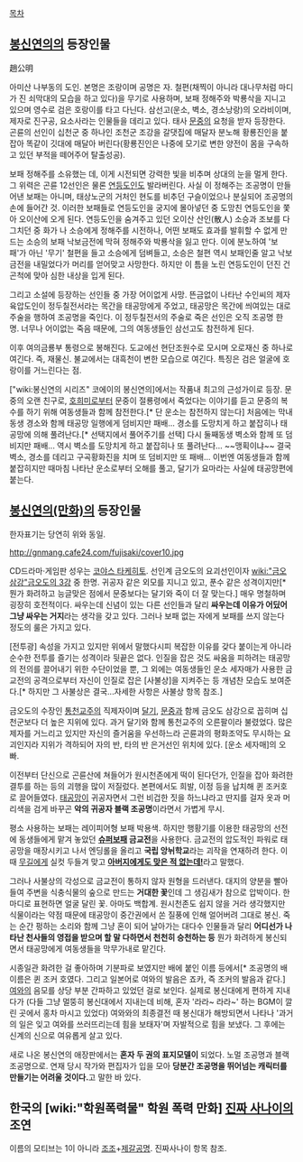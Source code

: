 [[목차]]
== [[봉신연의]]의 등장인물 == 
趙公明

아미산 나부동의 도인. 본명은 조랑이며 공명은 자. 철편(채찍이 아니라 대나무처럼 마디가 진 쇠막대의 모습을 하고 있다)을 무기로 사용하며, 보패 정해주와 박룡삭을 지니고 있으며 영수로 검은 호랑이를 타고 다닌다. 삼선고(운소, 벽소, 경소낭랑)의 오라비이며, 제자로 진구공, 요소사라는 인물들을 데리고 있다. 태사 [[문중]]의 요청을 받자 등장한다. 곤륜의 선인이 십천군 중 하나인 조천군 조강을 갈댓집에 매달자 분노해 황룡진인을 붙잡아 똑같이 깃대에 매달아 버린다(황룡진인은 나중에 모기로 변한 양전이 몸을 구속하고 있던 부적을 떼어주어 탈출성공). 

보패 정해주를 소유했는 데, 이게 시전되면 강력한 빛을 비추며 상대의 눈을 멀게 한다. 그 위력은 곤륜 12선인은 물론 [[연등도인]]도 발라버린다. 사실 이 정해주는 조공명이 만들어낸 보패는 아니며, 태상노군의 거처인 현도를 비추던 구슬이었으나 분실되어 조공명의 손에 들어간 것. 이러한 보패들로 연등도인을 궁지에 몰아넣던 중 도망친 연등도인을 쫓아 오이산에 오게 된다. 연등도인을 숨겨주고 있던 오이산 산인(散人) 소승과 조보를 다그치던 중 화가 나 소승에게 정해주를 시전하나, 어떤 보패도 효과를 발휘할 수 없게 만드는 소승의 보패 낙보금전에 막혀 정해주와 박룡삭을 잃고 만다. 이에 분노하여 '보패'가 아닌 '무기' 철편을 들고 소승에게 덤벼들고, 소승은 철편 역시 보패인줄 알고 낙보금전을 내밀었다가 머리를 얻어맞고 사망한다. 하지만 이 틈을 노린 연등도인이 던진 건곤척에 맞아 심한 내상을 입게 된다. 

그리고 소설에 등장하는 선인들 중 가장 어이없게 사망. 뜬금없이 나타난 수인씨의 제자 육압도인이 정두칠전서라는 목간을 태공망에게 주었고, 태공망은 목간에 씌여있는 대로 주술을 행하여 조공명을 죽인다. 이 정두칠전서의 주술로 죽은 선인은 오직 조공명 한 명. 너무나 어이없는 죽음 때문에, 그의 여동생들인 삼선고도 참전하게 된다. 

이후 여의금룡부 통령으로 봉해진다. 도교에선 현단조원수로 모시며 오로재신 중 하나로 여긴다. 즉, 재물신. 불교에서는 대흑천이 변한 모습으로 여긴다. 특징은 검은 얼굴에 호랑이를 거느린다는 점.

["wiki:봉신연의 시리즈" 코에이의 봉신연의]에서는 작품내 최고의 근성가이로 등장. 문중의 오랜 친구로, [[호희미]]로부터 문중이 절룡령에서 죽었다는 이야기를 듣고 문중의 복수를 하기 위해 여동생들과 함께 참전한다.[* 단 운소는 참전하지 않는다] 처음에는 막내동생 경소와 함께 태공망 일행에게 덤비지만 패배... 경소를 도망치게 하고 붙잡히나 태공망에 의해 풀려난다.[* 선택지에서 풀어주기를 선택] 다시 둘째동생 벽소와 함께 또 덤비지만 패배... 역시 벽소를 도망치게 하고 붙잡히나 또 풀려난다... ~~맹획이냐~~ 결국 벽소, 경소를 데리고 구곡황화진을 치며 또 덤비지만 또 패배... 이번엔 여동생들과 함께 붙잡히지만 때마침 나타난 운소로부터 오해를 풀고, 달기가 요마라는 사실에 태공망편에 붙는다. 

== [[봉신연의(만화)]]의 등장인물 ==
한자표기는 당연히 위와 동일.

http://gnmang.cafe24.com/fujisaki/cover10.jpg

CD드라마·게임판 성우는 [[코야스 타케히토]]. 선인계 금오도의 요괴선인이자 [[wiki:"금오 삼강"금오도의 3강]] 중 한명.
귀공자 같은 외모를 지니고 있고, 푼수 같은 성격이지만[* 뭔가 화려하고 능글맞은 점에서 문중보다는 달기와 죽이 더 잘 맞는다.] 매우 명철하며 굉장히 호전적이다. 싸우는데 신념이 있는 다른 선인들과 달리 '''싸우는데 이유가 어딨어 그냥 싸우는 거지'''라는 생각을 갖고 있다. 그러나 보패 없는 자에게 보패를 쓰지 않는다 정도의 룰은 가지고 있다. 

[전투광] 속성을 가지고 있지만 위에서 말했다시피 복잡한 이유를 갖다 붙이는게 아니라 순수한 전투를 즐기는 성격이라 뒷끝은 없다. 인질을 잡은 것도 싸움을 피하려는 태공망의 전의를 끌어내기 위한 수단이었을 뿐, 그 외에는 여동생들인 운소 세자매가 사용한 금교전의 공격으로부터 자신이 인질로 잡은 [사불상]을 지켜주는 등 개념찬 모습도 보여준다.[* 하지만 그 사불상은 결국...자세한 사항은 사불상 항목 참조.]

금오도의 수장인 [[통천교주]]의 직제자이며 [[달기]], [[문중]]과 함께 금오도 삼강으로 꼽히며 십천군보다 더 높은 지위에 있다. 과거 달기와 함께 통천교주의 오른팔이라 불렸었다. 많은 제자를 거느리고 있지만 자신의 즐거움을 우선하느라 곤륜과의 평화조약도 무시하는 요괴인지라 지위가 격하되어 자의 반, 타의 반 은거선인 위치에 있다. [운소 세자매]의 오빠.

이전부터 단신으로 곤륜산에 쳐들어가 원시천존에게 떡이 된다던가, 인질을 잡아 화려한 결투를 하는 등의 괴행을 많이 저질렀다. 본편에서도 희발, 이정 등을 납치해 퀸 조커호로 끌어들였다. [[태공망]]이 귀공자면서 그런 비겁한 짓을 하느냐라고 딴지를 걸자 옷과 머리색을 검게 바꾸곤 '''악의 귀공자 블랙 조공명'''이라면서 가볍게 무시.

평소 사용하는 보패는 레이피어형 보패 박용색. 하지만 행황기를 이용한 태공망의 선전에 동생들에게 맡겨 놓았던 '''[[슈퍼보패]] 금교전'''을 사용한다. 금교전의 압도적인 파워로 태공망을 매장시키고 나서 엔딩롤을 올리고 '''국립 앙뉘학교'''라는 괴작을 연재하려 한다. 이때 [[무길]]에게 실컷 두들겨 맞고 '''[[아버지에게도 맞은 적 없는데!]]'''라고 말했다.

그러나 사불상의 각성으로 금교전이 통하지 않자 원형을 드러낸다. 대지의 양분을 빨아들여 주변을 식충식물의 숲으로 만드는 '''거대한 꽃'''인데 그 생김새가 참으로 압박이다. 한 마디로 표현하면 얼굴 달린 꽃. 아마도 백합계. 원시천존도 쉽지 않을 거라 생각했지만 식물이라는 약점 때문에 태공망이 중간권에서 쏜 질풍에 인해 얼어버려 그대로 봉신. 죽는 순간 펑하는 소리와 함께 그냥 혼이 되어 날아가는 대다수 인물들과 달리 '''어디선가 나타난 천사들의 영접을 받으며 할 말 다하면서 천천히 승천하는 등''' 뭔가 화려하게 봉신되면서 태공망에게 여동생들을 막무가내로 맡긴다.

시종일관 화려한 걸 좋아하며 기분파로 보였지만 배에 붙인 이름 등에서[* 조공명의 배 이름은 퀸 조커 호였다. 그리고 일본어로 여와의 발음은 죠카, 즉 조커의 발음과 같다.] [[여와]]의 음모를 상당 부분 간파하고 있었던 걸로 보인다. 실제로 봉신대에게 편하게 지내다가 (다들 그냥 멀뚱히 봉신대에서 지내는데 비해, 혼자 '라라~ 라라~' 하는 BGM이 깔린 곳에서 홍차 마시고 있었다) 여와와의 최종결전 때 봉신대가 해방되면서 나타나 '과거의 일은 잊고 여와를 쓰러뜨리는데 힘을 보태자'며 자발적으로 힘을 보냈다. 그 후에는 신계의 신으로 여유롭게 살고 있다.

새로 나온 봉신연의 애장판에서는 '''혼자 두 권의 표지모델이''' 되었다. 노멀 조공명과 블랙 조공명으로. 연재 당시 작가와 편집자가 입을 모아 '''당분간 조공명을 뛰어넘는 캐릭터를 만들기는 어려울 것이다.'''고 말한 바 있다.


== 한국의 [wiki:"학원폭력물" 학원 폭력 만화] [[진짜 사나이]]의 조연 == 

이름의 모티브는 1이 아니라 [[조조]]+[[제갈공명]]. 진짜사나이 항목 참조.
